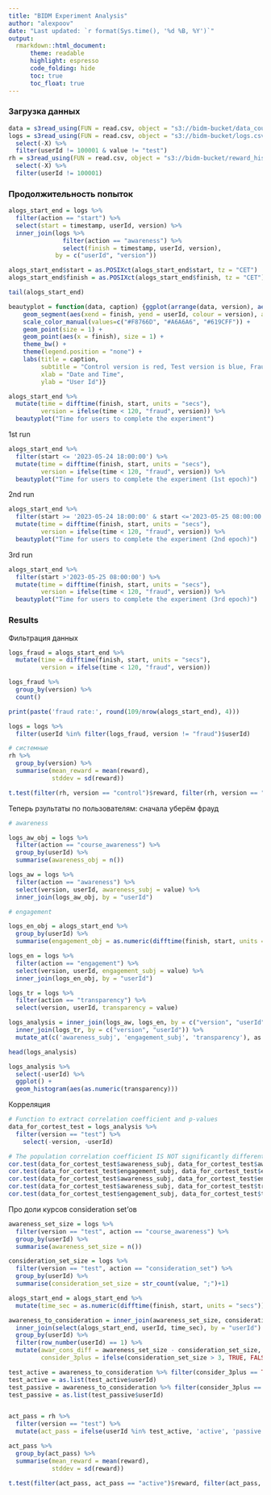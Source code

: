 ```yaml
---
title: "BIDM Experiment Analysis"
author: "alexpoov"
date: "Last updated: `r format(Sys.time(), '%d %B, %Y')`"
output:
  rmarkdown::html_document:
      theme: readable
      highlight: espresso
      code_folding: hide
      toc: true
      toc_float: true
---
```


### Загрузка данных

```r
data = s3read_using(FUN = read.csv, object = "s3://bidm-bucket/data_courses_cleaned.csv") %>% select(-X)
logs = s3read_using(FUN = read.csv, object = "s3://bidm-bucket/logs.csv") %>% 
  select(-X) %>% 
  filter(userId != 100001 & value != "test")
rh = s3read_using(FUN = read.csv, object = "s3://bidm-bucket/reward_history.csv") %>%  
  select(-X) %>% 
  filter(userId != 100001)
```

### Продолжительность попыток 


```r
alogs_start_end = logs %>% 
  filter(action == "start") %>% 
  select(start = timestamp, userId, version) %>% 
  inner_join(logs %>% 
               filter(action == "awareness") %>% 
               select(finish = timestamp, userId, version), 
             by = c("userId", "version"))

alogs_start_end$start = as.POSIXct(alogs_start_end$start, tz = "CET")
alogs_start_end$finish = as.POSIXct(alogs_start_end$finish, tz = "CET")
```

```r
tail(alogs_start_end)
```

```r
beautyplot = function(data, caption) {ggplot(arrange(data, version), aes(x = start, y = userId, colour = version)) +
    geom_segment(aes(xend = finish, yend = userId, colour = version), alpha = 0.3) + 
    scale_color_manual(values=c("#F8766D", "#A6A6A6", "#619CFF")) +
    geom_point(size = 1) +
    geom_point(aes(x = finish), size = 1) +
    theme_bw() +
    theme(legend.position = "none") + 
    labs(title = caption,
         subtitle = "Control version is red, Test version is blue, Frauds are gray", 
         xlab = "Date and Time", 
         ylab = "User Id")}

alogs_start_end %>% 
  mutate(time = difftime(finish, start, units = "secs"),
         version = ifelse(time < 120, "fraud", version)) %>% 
  beautyplot("Time for users to complete the experiment")
```

1st run

```r
alogs_start_end %>% 
  filter(start <= '2023-05-24 18:00:00') %>% 
  mutate(time = difftime(finish, start, units = "secs"),
         version = ifelse(time < 120, "fraud", version)) %>% 
  beautyplot("Time for users to complete the experiment (1st epoch)")
```

2nd run

```r
alogs_start_end %>% 
  filter(start >= '2023-05-24 18:00:00' & start <='2023-05-25 08:00:00') %>% 
  mutate(time = difftime(finish, start, units = "secs"),
         version = ifelse(time < 120, "fraud", version)) %>% 
  beautyplot("Time for users to complete the experiment (2nd epoch)")
```

3rd run

```r
alogs_start_end %>% 
  filter(start >'2023-05-25 08:00:00') %>% 
  mutate(time = difftime(finish, start, units = "secs"),
         version = ifelse(time < 120, "fraud", version)) %>% 
  beautyplot("Time for users to complete the experiment (3rd epoch)")
```
### Results

Фильтрация данных 

```r
logs_fraud = alogs_start_end %>% 
  mutate(time = difftime(finish, start, units = "secs"),
         version = ifelse(time < 120, "fraud", version))

logs_fraud %>%
  group_by(version) %>%
  count()

print(paste('fraud rate:', round(109/nrow(alogs_start_end), 4)))

logs = logs %>% 
  filter(userId %in% filter(logs_fraud, version != "fraud")$userId)
```

```r
# системные
rh %>% 
  group_by(version) %>% 
  summarise(mean_reward = mean(reward),
            stddev = sd(reward))
```

```r
t.test(filter(rh, version == "control")$reward, filter(rh, version == "test")$reward, paired = TRUE)
```

Теперь рзультаты по пользователям: сначала уберём фрауд



```r
# awareness

logs_aw_obj = logs %>% 
  filter(action == "course_awareness") %>%
  group_by(userId) %>% 
  summarise(awareness_obj = n())

logs_aw = logs %>% 
  filter(action == "awareness") %>% 
  select(version, userId, awareness_subj = value) %>% 
  inner_join(logs_aw_obj, by = "userId")

# engagement

logs_en_obj = alogs_start_end %>% 
  group_by(userId) %>% 
  summarise(engagement_obj = as.numeric(difftime(finish, start, units = "secs")))

logs_en = logs %>% 
  filter(action == "engagement") %>% 
  select(version, userId, engagement_subj = value) %>% 
  inner_join(logs_en_obj, by = "userId")

logs_tr = logs %>% 
  filter(action == "transparency") %>% 
  select(version, userId, transparency = value)

logs_analysis = inner_join(logs_aw, logs_en, by = c("version", "userId")) %>% 
  inner_join(logs_tr, by = c("version", "userId")) %>% 
  mutate_at(c('awareness_subj', 'engagement_subj', 'transparency'), as.numeric)

head(logs_analysis)
```

```r
logs_analysis %>% 
  select(-userId) %>% 
  ggplot() +
  geom_histogram(aes(as.numeric(transparency)))
```

Корреляция 

```r
# Function to extract correlation coefficient and p-values
data_for_cortest_test = logs_analysis %>% 
  filter(version == "test") %>% 
    select(-version, -userId)

# The population correlation coefficient IS NOT significantly different from zero
cor.test(data_for_cortest_test$awareness_subj, data_for_cortest_test$awareness_obj) # 
cor.test(data_for_cortest_test$engagement_subj, data_for_cortest_test$engagement_obj)
cor.test(data_for_cortest_test$awareness_subj, data_for_cortest_test$engagement_subj)
cor.test(data_for_cortest_test$awareness_subj, data_for_cortest_test$transparency)
cor.test(data_for_cortest_test$engagement_subj, data_for_cortest_test$transparency)

```

Про доли курсов consideration set'ов

```r
awareness_set_size = logs %>% 
  filter(version == "test", action == "course_awareness") %>%
  group_by(userId) %>% 
  summarise(awareness_set_size = n())

consideration_set_size = logs %>% 
  filter(version == "test", action == "consideration_set") %>%
  group_by(userId) %>% 
  summarise(consideration_set_size = str_count(value, ";")+1)

alogs_start_end = alogs_start_end %>% 
  mutate(time_sec = as.numeric(difftime(finish, start, units = "secs")))

awareness_to_consideration = inner_join(awareness_set_size, consideration_set_size, by = "userId") %>% 
  inner_join(select(alogs_start_end, userId, time_sec), by = "userId") %>% 
  group_by(userId) %>% 
  filter(row_number(userId) == 1) %>% 
  mutate(awar_cons_diff = awareness_set_size - consideration_set_size,
         consider_3plus = ifelse(consideration_set_size > 3, TRUE, FALSE))

test_active = awareness_to_consideration %>% filter(consider_3plus == TRUE)
test_active = as.list(test_active$userId)
test_passive = awareness_to_consideration %>% filter(consider_3plus == FALSE)
test_passive = as.list(test_passive$userId)


act_pass = rh %>% 
  filter(version == "test") %>% 
  mutate(act_pass = ifelse(userId %in% test_active, 'active', 'passive'))

act_pass %>% 
  group_by(act_pass) %>% 
  summarise(mean_reward = mean(reward),
            stddev = sd(reward))

t.test(filter(act_pass, act_pass == "active")$reward, filter(act_pass, act_pass == "passive")$reward, paired = TRUE)

```


